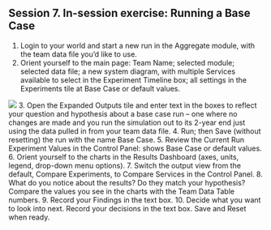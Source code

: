 ## Session 7. In-session exercise: Running a Base Case

1.	Login to your world and start a new run in the Aggregate module, with the team data file you’d like to use.
2.	Orient yourself to the main page: Team Name; selected module; selected data file; a new system diagram, with multiple Services available to select in the Experiment Timeline box; all settings in the Experiments tile at Base Case or default values. 

![](https://github.com/lzim/teampsd/commit/33c9aaa6c80c793e56610e0825e0d7e4e02d708b#diff-35f2a54fa4bef755c65b350e6c5e94f9)
3.	Open the Expanded Outputs tile and enter text in the boxes to reflect your question and hypothesis about a base case run – one where no changes are made and you run the simulation out to its 2-year end just using the data pulled in from your team data file. 
4.	Run; then Save (without resetting) the run with the name Base Case.
5.	Review the Current Run Experiment Values in the Control Panel: shows Base Case or default values.
6.	Orient yourself to the charts in the Results Dashboard (axes, units, legend, drop-down menu options).
7.	Switch the output view from the default, Compare Experiments, to Compare Services in the Control Panel. 
8.	What do you notice about the results? Do they match your hypothesis? Compare the values you see in the charts with the Team Data Table numbers.
9.	Record your Findings in the text box.
10.	Decide what you want to look into next. Record your decisions in the text box. Save and Reset when ready.
